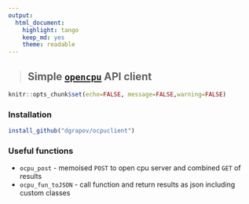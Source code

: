 ```yaml
---
output:
  html_document:
    highlight: tango
    keep_md: yes
    theme: readable
---
```


> ## Simple [`opencpu`](https://www.opencpu.org/) API client

```r
knitr::opts_chunk$set(echo=FALSE, message=FALSE,warning=FALSE)
```

### Installation
```r
install_github("dgrapov/ocpuclient")
```

### Useful functions
* `ocpu_post` - memoised `POST` to open cpu server and combined `GET` of results
* `ocpu_fun_toJSON` - call function and return results as json including custom classes
